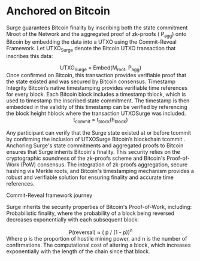 # Anchored on Bitcoin

Surge guarantees Bitcoin finality by inscribing both the state commitment Mroot of the Network and the aggregated proof of zk-proofs ( P<sub>agg</sub>) onto Bitcoin by embedding the data into a UTXO using the Commit-Reveal Framework.
Let UTXO<sub>Surge</sub> denote the Bitcoin UTXO transaction that inscribes this data:

<div align="center">
  UTXO<sub>Surge</sub> = Embed(M<sub>root</sub>, P<sub>agg</sub>)
</div>
Once confirmed on Bitcoin, this transaction provides verifiable proof that the state
existed and was secured by Bitcoin consensus. Timestamp Integrity Bitcoin’s native
timestamping provides verifiable time references for every block. Each Bitcoin block
includes a timestamp tblock, which is used to timestamp the inscribed state commitment.
The timestamp is then embedded in the validity of this timestamp can be verified
by referencing the block height hblock where the transaction UTXOSurge was included.
<br />
<div align="center">
  t<sub>commit</sub> = t<sub>block</sub>(h<sub>block</sub>)
</div>

Any participant can verify that the Surge state existed
at or before tcommit by confirming the inclusion of UTXOSurge Bitcoin’s blockchain
tcommit . Anchoring Surge's state commitments and aggregated proofs to Bitcoin ensures
that Surge inherits Bitcoin's finality. This security relies on the cryptographic
soundness of the zk-proofs scheme and Bitcoin's Proof-of-Work (PoW) consensus. The
integration of zk-proofs aggregation, secure hashing via Merkle roots, and Bitcoin's
timestamping mechanism provides a robust and verifiable solution for ensuring finality
and accurate time references.

Commit-Reveal framework journey

Surge inherits the security properties of Bitcoin's Proof-of-Work, including:
Probabilistic finality, where the probability of a block being reversed decreases exponentially with each subsequent block:<br/>

<div align="center">
  P(reversal) ≈ ( p / (1 - p))<sup>n</sup>
</div>
Where p is the proportion of hostile mining power, and n is the number of confirmations.
The computational cost of altering a block, which increases exponentially with the
length of the chain since that block.
